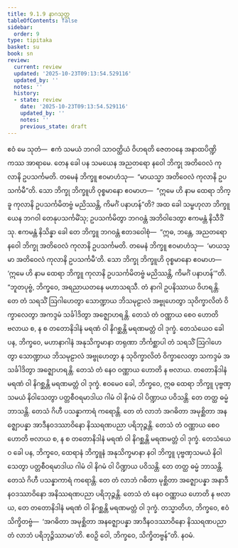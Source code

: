 ```yaml
---
title: 9.1.9 နာဂသုတ္တ
tableOfContents: false
sidebar:
  order: 9
type: tipitaka
basket: su
book: sn
review:
  current: review
  updated: '2025-10-23T09:13:54.529116'
  updated_by: ''
  notes: ''
  history:
  - state: review
    date: '2025-10-23T09:13:54.529116'
    updated_by: ''
    notes: ''
    previous_state: draft
---
```



<ReviewStatus review={frontmatter.review} showDetails={true} />

<HypothesisAnnotation frontmatter={frontmatter} />

<DynamicBreadcrumb />

<Division number="231" book="sn" e="ch" v="18" p="313">

<Paragraph number="1234" book="sn">
ဧဝံ မေ သုတံ—  ဧကံ သမယံ ဘဂဝါ သာဝတ္ထိယံ ဝိဟရတိ ဇေတဝနေ အနာထပိဏ္ဍိကဿ အာရာမေ. တေန ခေါ ပန သမယေန အညတရော နဝေါ ဘိက္ခု အတိဝေလံ ကုလာနိ ဥပသင်္ကမတိ. တမေနံ ဘိက္ခူ ဧဝမာဟံသု—  “မာယသ္မာ အတိဝေလံ ကုလာနိ ဥပသင်္ကမီ”တိ. သော ဘိက္ခု ဘိက္ခူဟိ ဝုစ္စမာနော ဧဝမာဟ—  “ဣမေ ဟိ နာမ ထေရာ ဘိက္ခူ ကုလာနိ ဥပသင်္ကမိတဗ္ဗံ မညိဿန္တိ, ကိမင်္ဂံ ပနာဟန်”တိ?
</Paragraph>

<Paragraph number="1235" book="sn">
အထ ခေါ သမ္ဗဟုလာ ဘိက္ခူ ယေန ဘဂဝါ တေနုပသင်္ကမိံသု; ဥပသင်္ကမိတွာ ဘဂဝန္တံ အဘိဝါဒေတွာ ဧကမန္တံ နိသီဒိံသု. ဧကမန္တံ နိသိန္နာ ခေါ တေ ဘိက္ခူ ဘဂဝန္တံ ဧတဒဝေါစုံ—  “ဣဓ, ဘန္တေ, အညတရော နဝေါ ဘိက္ခု အတိဝေလံ ကုလာနိ ဥပသင်္ကမတိ. တမေနံ ဘိက္ခူ ဧဝမာဟံသု—  ‘မာယသ္မာ အတိဝေလံ ကုလာနိ ဥပသင်္ကမီ’တိ. သော ဘိက္ခု ဘိက္ခူဟိ ဝုစ္စမာနော ဧဝမာဟ—  ‘ဣမေ ဟိ နာမ ထေရာ ဘိက္ခူ ကုလာနိ ဥပသင်္ကမိတဗ္ဗံ မညိဿန္တိ, ကိမင်္ဂံ ပနာဟန်’”တိ.
</Paragraph>

<Paragraph number="1236" book="sn">
“ဘူတပုဗ္ဗံ, ဘိက္ခဝေ, အရညာယတနေ မဟာသရသီ. တံ နာဂါ ဥပနိဿာယ ဝိဟရန္တိ. တေ တံ သရသိံ ဩဂါဟေတွာ သောဏ္ဍာယ ဘိသမုဠာလံ အဗ္ဗုဟေတွာ သုဝိက္ခာလိတံ ဝိက္ခာလေတွာ အကဒ္ဒမံ သင်္ခါဒိတွာ အဇ္ဈောဟရန္တိ. တေသံ တံ ဝဏ္ဏာယ စေဝ ဟောတိ ဗလာယ စ, န စ တတောနိဒါနံ မရဏံ ဝါ နိဂစ္ဆန္တိ မရဏမတ္တံ ဝါ ဒုက္ခံ. တေသံယေဝ ခေါ ပန, ဘိက္ခဝေ, မဟာနာဂါနံ အနုသိက္ခမာနာ တရုဏာ ဘိင်္ကစ္ဆာပါ တံ သရသိံ ဩဂါဟေတွာ သောဏ္ဍာယ ဘိသမုဠာလံ အဗ္ဗုဟေတွာ န သုဝိက္ခာလိတံ ဝိက္ခာလေတွာ သကဒ္ဒမံ အသင်္ခါဒိတွာ အဇ္ဈောဟရန္တိ. တေသံ တံ နေဝ ဝဏ္ဏာယ ဟောတိ န ဗလာယ. တတောနိဒါနံ မရဏံ ဝါ နိဂစ္ဆန္တိ မရဏမတ္တံ ဝါ ဒုက္ခံ.
</Paragraph>

<Paragraph number="1237" book="sn">
ဧဝမေဝ ခေါ, ဘိက္ခဝေ, ဣဓ ထေရာ ဘိက္ခူ ပုဗ္ဗဏှသမယံ နိဝါသေတွာ ပတ္တစီဝရမာဒါယ ဂါမံ ဝါ နိဂမံ ဝါ ပိဏ္ဍာယ ပဝိသန္တိ. တေ တတ္ထ ဓမ္မံ ဘာသန္တိ. တေသံ ဂိဟီ ပသန္နာကာရံ ကရောန္တိ. တေ တံ လာဘံ အဂဓိတာ အမုစ္ဆိတာ အနဇ္ဈောပန္နာ အာဒီနဝဒဿာဝိနော နိဿရဏပညာ ပရိဘုဉ္ဇန္တိ. တေသံ တံ ဝဏ္ဏာယ စေဝ ဟောတိ ဗလာယ စ, န စ တတောနိဒါနံ မရဏံ ဝါ နိဂစ္ဆန္တိ မရဏမတ္တံ ဝါ ဒုက္ခံ. တေသံယေဝ ခေါ ပန, ဘိက္ခဝေ, ထေရာနံ ဘိက္ခူနံ အနုသိက္ခမာနာ နဝါ ဘိက္ခူ ပုဗ္ဗဏှသမယံ နိဝါသေတွာ ပတ္တစီဝရမာဒါယ ဂါမံ ဝါ နိဂမံ ဝါ ပိဏ္ဍာယ ပဝိသန္တိ. တေ တတ္ထ ဓမ္မံ ဘာသန္တိ. တေသံ ဂိဟီ ပသန္နာကာရံ ကရောန္တိ. တေ တံ လာဘံ ဂဓိတာ မုစ္ဆိတာ အဇ္ဈောပန္နာ အနာဒီနဝဒဿာဝိနော အနိဿရဏပညာ ပရိဘုဉ္ဇန္တိ. တေသံ တံ နေဝ ဝဏ္ဏာယ ဟောတိ န ဗလာယ, တေ တတောနိဒါနံ မရဏံ ဝါ နိဂစ္ဆန္တိ မရဏမတ္တံ ဝါ ဒုက္ခံ. တသ္မာတိဟ, ဘိက္ခဝေ, ဧဝံ သိက္ခိတဗ္ဗံ—  ‘အဂဓိတာ အမုစ္ဆိတာ အနဇ္ဈောပန္နာ အာဒီနဝဒဿာဝိနော နိဿရဏပညာ တံ လာဘံ ပရိဘုဉ္ဇိဿာမာ’တိ. ဧဝဉှိ ဝေါ, ဘိက္ခဝေ, သိက္ခိတဗ္ဗန်”တိ.

</Paragraph>
</Division>

<Paragraph number="1238" type="center" book="sn">
နဝမံ.
</Paragraph>